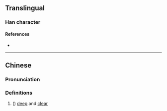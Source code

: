 {{character info/new}}
==Translingual==

===Han character===
{{Han char|rn=85|rad=水|as=23|sn=26|four=36186|canj=EAFC|ids=⿰氵顯}}

====References====
* {{Han ref|kx=0664.210|dkj=18835|dj=1073.100|hdz=31798.130|uh=7066|ud=28774|bh=F96C|bd=63852}}

----

==Chinese==
{{zh-forms}}

===Pronunciation===
{{zh-pron
|m=xiǎn
|c=hin2
|mc=
|oc=
|ma=
|cat=a
}}

===Definitions===
{{zh-hanzi}}

# ({{zh-only|灦渙}}) {{lb|zh|of water}} [[deep]] and [[clear]]